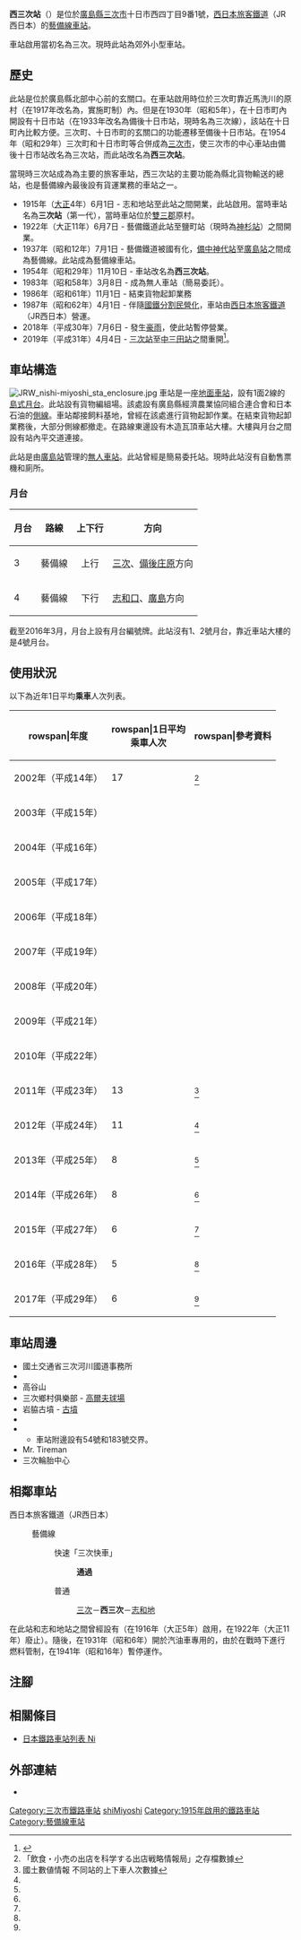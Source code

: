 {{NoteTA
|T=zh-hans:西三次站;zh-hk:西三次站;zh-tw:西三次車站;
|1=zh-hans:西三次站;zh-hk:西三次站;zh-tw:西三次車站;
}}
{{Infobox station
|公司色 = #0072bc
|站名 = 西三次*
|圖片 =  Nishimiyoshistation1.jpg
|圖片說明 = 車站大樓
|日文原名 = 西三次
|平假名 = にしみよし
|羅馬拼音 = Nishi-Miyoshi
|副站名 = 
|電報略號 = ニヨ
|所在地 = {{JPN}}[[廣島縣|廣島縣]][[三次市|三次市]]十日市西四丁目9番1號
|座標 = {{coord|34|47|54.42|N|132|50|27.03|E|type:railwaystation_region:JP-24|display=inline,title}}
|車站構造 = [[地面車站|地面車站]]
|月台配置 = 1面2線
|啟用年月日 = 1915年（[[大正|大正]]4年）6月1日
|廢站年月日 = 
|乘客人數 = 6
|上下車人次 = 
|統計年度 = 2018
|轉車 = 
|全寬備註 = [[無人車站|無人車站]]<br>在1954年前，車站曾名為三次站。
|adjacent = {{Adjacent stations|system=西日本旅客鐵道|line=HP|left=三次|right=志和地|note-left=1.6km|note-mid=距離[[備中神代站|備中神代]]91.9km|note-right=7.7km}}
}}
'''西三次站'''（{{jpn|j=西三次駅|hg=にしみよしえき|rm=Nishi-Miyoshi eki|f=y}}）是位於[[廣島縣|廣島縣]][[三次市|三次市]]十日市西四丁目9番1號，[[西日本旅客鐵道|西日本旅客鐵道]]（JR西日本）的[[藝備線|藝備線]][[鐵路車站|車站]]。

車站啟用當初名為三次。現時此站為郊外小型車站。

== 歷史 ==
此站是位於廣島縣北部中心前{{Translink|ja|三次町}}的玄關口。在車站啟用時位於三次町靠近馬洗川的原村（在1917年改名為{{Translink|ja|十日市町 (広島県)|十日市町 (廣島縣)|十日市町}}，實施町制）內。但是在1930年（昭和5年），在十日市町內開設有十日市站（在1933年改名為備後十日市站，現時名為三次線），該站在十日町內比較方便。三次町、十日市町的玄關口的功能遷移至備後十日市站。在1954年（昭和29年）三次町和十日市町等合併成為[[三次市|三次市]]，使三次市的中心車站由備後十日市站改名為三次站，而此站改名為'''西三次站'''。

當現時三次站成為為主要的旅客車站，西三次站的主要功能為縣北貨物輸送的總站，也是藝備線內最後設有貨運業務的車站之一。

* 1915年（[[大正|大正]]4年）6月1日 - {{Translink|ja|芸備鉄道|藝備鐵道}}志和地站至此站之間開業，此站啟用。當時車站名為'''三次站'''（第一代），當時車站位於[[雙三郡|雙三郡]]原村。
* 1922年（大正11年）6月7日 - 藝備鐵道此站至鹽町站（現時為[[神杉站|神杉站]]）之間開業。
* 1937年（昭和12年）7月1日 - 藝備鐵道被國有化，[[備中神代站|備中神代站]]至[[廣島站|廣島站]]之間成為藝備線。此站成為藝備線車站。
* 1954年（昭和29年）11月10日 - 車站改名為'''西三次站'''。
* 1983年（昭和58年）3月8日 - 成為無人車站（簡易委託）。
* 1986年（昭和61年）11月1日 - 結束貨物起卸業務
* 1987年（昭和62年）4月1日 - 伴隨[[國鐵分割民營化|國鐵分割民營化]]，車站由[[西日本旅客鐵道|西日本旅客鐵道]]（JR西日本）營運。
* 2018年（平成30年）7月6日 - 發生[[2018年7月西日本豪雨|豪雨]]，使此站暫停營業。
* 2019年（平成31年）4月4日 - [[三次站|三次站]]至[[中三田站|中三田站]]之間重開<ref>{{Cite web|title=芸備線不通区間の暫定的な運転再開等について（広島支社）：JR西日本|url=http://www.westjr.co.jp/press/article/2019/02/page_13842.html|website=www.westjr.co.jp|accessdate=2019-04-03|language=ja|archive-date=2019-04-03|archive-url=https://web.archive.org/web/20190403215659/http://www.westjr.co.jp/press/article/2019/02/page_13842.html|dead-url=no}}</ref>。

== 車站構造 ==
[[File:JRW_nishi-miyoshi_sta_enclosure.jpg|thumb]]
車站是一座[[地面車站|地面車站]]，設有1面2線的[[島式月台|島式月台]]。此站設有貨物編組場。該處設有廣島縣經濟農業協同組合連合會和日本石油的[[侧线_(铁路)|側線]]。車站鄰接飼料基地，曾經在該處進行貨物起卸作業。在結束貨物起卸業務後，大部分側線都撤走。在路線東邊設有木造瓦頂車站大樓。大樓與月台之間設有站內平交道連接。

此站是由[[廣島站|廣島站]]管理的[[無人車站|無人車站]]。此站曾經是簡易委托站。現時此站沒有自動售票機和廁所。

=== 月台 ===
{| rules="rows" class="wikitable"
!月台!!路線!!上下行!!方向
|-
! 3
| {{JR西路線記号|H|P}} 藝備線
| style="text-align:center" | 上行
| [[三次站|三次]]、[[備後庄原站|備後庄原]]方向
|-
! 4
| {{JR西路線記号|H|P}} 藝備線
| style="text-align:center" | 下行
| [[志和口站|志和口]]、[[廣島站|廣島]]方向
|}
截至2016年3月，月台上設有月台編號牌。此站沒有1、2號月台，靠近車站大樓的是4號月台。

== 使用狀況 ==
以下為近年1日平均'''乘車'''人次列表。
{| class="wikitable" style="text-align:right;"
|-
!rowspan|年度
!rowspan|1日平均<br />乘車人次
!rowspan|參考資料
|-
|2002年（平成14年）
|17
|<ref>「飲食・小売の出店を科学する出店戦略情報局」之存檔數據</ref>
|-
|2003年（平成15年）
|
|
|-
|2004年（平成16年）
|
|
|-
|2005年（平成17年）
|
|
|-
|2006年（平成18年）
|
|
|-
|2007年（平成19年）
|
|
|-
|2008年（平成20年）
|
|
|-
|2009年（平成21年）
|
|
|-
|2010年（平成22年）
|
|
|-
|2011年（平成23年）
|13
|<ref name="joukou-data">國土數値情報 不同站的上下車人次數據</ref>
|-
|2012年（平成24年）
|11
|<ref name="joukou-data"/>
|-
|2013年（平成25年）
|8
|<ref name="joukou-data"/>
|-
|2014年（平成26年）
|8
|<ref name="joukou-data"/>
|-
|2015年（平成27年）
|6
|<ref name="joukou-data"/>
|-
|2016年（平成28年）
|5
|<ref name="joukou-data"/>
|-
|2017年（平成29年）
|6
|<ref name="joukou-data"/>
|}

== 車站周邊 ==
* 國土交通省三次河川國道事務所
* {{Translink|ja|三次市立粟屋小学校|三次市立粟屋小學}}
* 高谷山
* 三次鄉村俱樂部 - [[高爾夫球場|高爾夫球場]]
* 岩脇古墳 - [[古墳|古墳]]
* {{Translink|ja|国道54号|國道54號}}
* {{Translink|ja|国道183号|國道183號}}
**車站附邊設有54號和183號交界。
* Mr. Tireman
* 三次輪胎中心

== 相鄰車站 ==
; 西日本旅客鐵道（JR西日本）
: {{JR西路線記号|H|P}} 藝備線
:: {{color|#f60|■}}快速「三次快車」
::: '''通過'''
:: {{color|#999|■}}普通
::: [[三次站|三次]]－'''西三次'''－[[志和地站|志和地]]

在此站和志和地站之間曾經設有{{Translink|ja|粟屋駅 (芸備鉄道)|粟屋站 (藝備鐵道)|粟屋停留場}}（在1916年（大正5年）啟用，在1922年（大正11年）廢止）。隨後，在1931年（昭和6年）開於汽油車專用的{{Translink|ja|青河駅|青河站}}，由於在戰時下進行燃料管制，在1941年（昭和16年）暫停運作。

== 注腳 ==
{{Reflist}}

== 相關條目 ==
* [[日本鐵路車站列表_Ni|日本鐵路車站列表 Ni]]

== 外部連結 ==
* {{外部連結/JR西日本車站|0800504|西三次}}{{ja icon}}

{{藝備線}}

{{DEFAULTSORT:Nishi-Miyoshi}}
[[Category:三次市鐵路車站|Category:三次市鐵路車站]]
[[Category:日本鐵路車站_Ni|shiMiyoshi]]
[[Category:1915年啟用的鐵路車站|Category:1915年啟用的鐵路車站]]
[[Category:藝備線車站|Category:藝備線車站]]